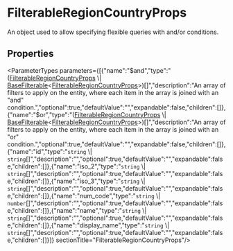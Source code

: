 
# FilterableRegionCountryProps

An object used to allow specifying flexible queries with and/or conditions.

## Properties

<ParameterTypes parameters={[{"name":"$and","type":"([FilterableRegionCountryProps](types.FilterableRegionCountryProps.mdx) \\| [BaseFilterable](../DAL/interfaces/types.DAL.BaseFilterable.mdx)&#60;[FilterableRegionCountryProps](types.FilterableRegionCountryProps.mdx)&#62;)[]","description":"An array of filters to apply on the entity, where each item in the array is joined with an \"and\" condition.","optional":true,"defaultValue":"","expandable":false,"children":[]},{"name":"$or","type":"([FilterableRegionCountryProps](types.FilterableRegionCountryProps.mdx) \\| [BaseFilterable](../DAL/interfaces/types.DAL.BaseFilterable.mdx)&#60;[FilterableRegionCountryProps](types.FilterableRegionCountryProps.mdx)&#62;)[]","description":"An array of filters to apply on the entity, where each item in the array is joined with an \"or\" condition.","optional":true,"defaultValue":"","expandable":false,"children":[]},{"name":"id","type":"`string` \\| `string`[]","description":"","optional":true,"defaultValue":"","expandable":false,"children":[]},{"name":"iso_2","type":"`string` \\| `string`[]","description":"","optional":true,"defaultValue":"","expandable":false,"children":[]},{"name":"iso_3","type":"`string` \\| `string`[]","description":"","optional":true,"defaultValue":"","expandable":false,"children":[]},{"name":"num_code","type":"`string` \\| `number`[]","description":"","optional":true,"defaultValue":"","expandable":false,"children":[]},{"name":"name","type":"`string` \\| `string`[]","description":"","optional":true,"defaultValue":"","expandable":false,"children":[]},{"name":"display_name","type":"`string` \\| `string`[]","description":"","optional":true,"defaultValue":"","expandable":false,"children":[]}]}  sectionTitle="FilterableRegionCountryProps"/>
